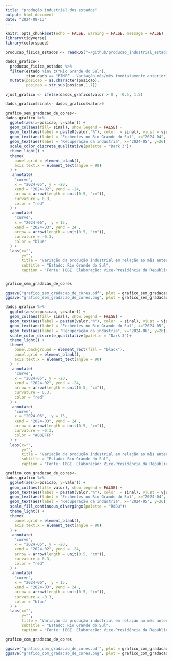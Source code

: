 ```yaml
---
title: "produção industrial dos estados"
output: html_document
date: "2024-08-13"
---
```


```r
knitr::opts_chunk$set(echo = FALSE, warning = FALSE, message = FALSE)
library(tidyverse)
library(colorspace)

producao_fisica_estados <- readRDS("~/github/producao_industrial_estados/producao_fisica_estados.rds")

```


```r
dados_grafico<-
  producao_fisica_estados %>%
  filter(estado %in% c("Rio Grande do Sul"),
         tipo_dado == "PIMPF - Variação mês/mês imediatamente anterior, com ajuste sazonal (M/M-1)") %>%
  mutate(posicao = as.character(posicao),
         posicao = str_sub(posicao,1,7))

vjust_grafico <- ifelse(dados_grafico$valor > 0 , -0.5, 1.5)

dados_grafico$sinal<- dados_grafico$valor>0

grafico_sem_gradacao_de_cores<-
dados_grafico %>%
  ggplot(aes(x=posicao, y=valor)) +
  geom_col(aes(fill= sinal), show.legend = FALSE) +
  geom_text(aes(label = paste0(valor,"%"), color  = sinal), vjust = vjust_grafico, size= 3, show.legend = FALSE) +
  geom_text(aes(label = "Enchentes no Rio Grande do Sul", x="2024-04", y=-26), hjust=1.1, color = "red") +
  geom_text(aes(label = "Recuperação da indústria", x="2024-05", y=26), hjust=1.1, color = "blue") +
  scale_color_discrete_qualitative(palette = "Dark 3")+
  theme_light() +
  theme(
    panel.grid = element_blank(),
    axis.text.x = element_text(angle = 90)
  ) +
   annotate(
    "curve", 
    x = "2024-05", y = -20, 
    xend = "2024-02", yend = -24,
    arrow = arrow(length = unit(0.5, "cm")), 
    curvature = 0.3,
    color = "red"
  ) + 
   annotate(
    "curve", 
    x = "2024-06",  y = 15, 
    xend = "2024-03", yend = 24 ,
    arrow = arrow(length = unit(0.5, "cm")), 
    curvature = -0.3,
    color = "blue"
  ) + 
  labs(x="",
       y="",
       title = "Variação da produção industrial em relação ao mês anterior",
       subtitle = "Estado: Rio Grande do Sul",
       caption = "Fonte: IBGE. Elaboração: Vice-Presidência da República")


grafico_sem_gradacao_de_cores

ggsave("grafico_sem_gradacao_de_cores.pdf", plot = grafico_sem_gradacao_de_cores, device = "pdf", width = 10, height = 6, dpi = 300)
ggsave("grafico_sem_gradacao_de_cores.png", plot = grafico_sem_gradacao_de_cores, device = "png", width = 10, height = 6, dpi = 300)


```


```r
dados_grafico %>%
  ggplot(aes(x=posicao, y=valor)) +
  geom_col(aes(fill= sinal), show.legend = FALSE) +
  geom_text(aes(label = paste0(valor,"%"), color  = sinal), vjust = vjust_grafico, size= 3, show.legend = FALSE) +
  geom_text(aes(label = "Enchentes no Rio Grande do Sul", x="2024-05", y=-26), hjust=1.1, color = "red") +
  geom_text(aes(label = "Recuperação da indústria", x="2024-06", y=26), hjust=1.1, color = "#00BFFF") +
  scale_color_discrete_qualitative(palette = "Dark 3")+
  theme_light() +
  theme(
    panel.background = element_rect(fill = "black"),
    panel.grid = element_blank(),
    axis.text.x = element_text(angle = 90)
  )  +
   annotate(
    "curve", 
    x = "2024-05", y = -20, 
    xend = "2024-02", yend = -24,
    arrow = arrow(length = unit(0.5, "cm")), 
    curvature = 0.3,
    color = "red"
  ) + 
   annotate(
    "curve", 
    x = "2024-06",  y = 15, 
    xend = "2024-03", yend = 24 ,
    arrow = arrow(length = unit(0.5, "cm")), 
    curvature = -0.3,
    color = "#00BFFF"
  ) +
  labs(x="",
       y="",
       title = "Variação da produção industrial em relação ao mês anterior",
       subtitle = "Estado: Rio Grande do Sul",
       caption = "Fonte: IBGE. Elaboração: Vice-Presidência da República")

```

```r


grafico_com_gradacao_de_cores<-
dados_grafico %>%
  ggplot(aes(x=posicao, y=valor)) +
  geom_col(aes(fill= valor), show.legend = FALSE) +
  geom_text(aes(label = paste0(valor,"%"), color  = sinal), vjust = vjust_grafico, size= 3, show.legend = FALSE) +
  geom_text(aes(label = "Enchentes no Rio Grande do Sul", x="2024-04", y=-26), hjust=1.1, color = "red") +
  geom_text(aes(label = "Recuperação da indústria", x="2024-05", y=26), hjust=1.1, color = "blue") +
  scale_fill_continuous_divergingx(palette = "RdBu")+
  theme_light() +
  theme(
    panel.grid = element_blank(),
    axis.text.x = element_text(angle = 90)
  ) +
   annotate(
    "curve", 
    x = "2024-05", y = -20, 
    xend = "2024-02", yend = -24,
    arrow = arrow(length = unit(0.5, "cm")), 
    curvature = 0.3,
    color = "red"
  ) + 
   annotate(
    "curve", 
    x = "2024-06",  y = 15, 
    xend = "2024-03", yend = 24 ,
    arrow = arrow(length = unit(0.5, "cm")), 
    curvature = -0.3,
    color = "blue"
  ) + 
  labs(x="",
       y="",
       title = "Variação da produção industrial em relação ao mês anterior",
       subtitle = "Estado: Rio Grande do Sul",
       caption = "Fonte: IBGE. Elaboração: Vice-Presidência da República")

grafico_com_gradacao_de_cores

ggsave("grafico_com_gradacao_de_cores.pdf", plot = grafico_com_gradacao_de_cores, device = "pdf", width = 10, height = 6, dpi = 300)
ggsave("grafico_com_gradacao_de_cores.png", plot = grafico_com_gradacao_de_cores, device = "png", width = 10, height = 6, dpi = 300)

```

